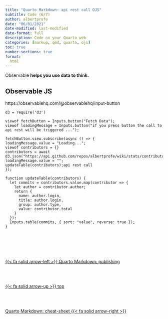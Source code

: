 ```yaml
---
title: "Quarto Markdown: api rest call OJS"
subtitle: Code (6/7)
author: albertprofe
date: "06/01/2021"
date-modified: last-modified
date-format: full
description: Code on your Quarto web
categories: [markup, qmd, quarto, ojs]
toc: true
number-sections: true
format:
  html
---
```


::: {.summary}
Observable **helps you use data to think.**


:::

## Observable JS

https://observablehq.com/@observablehq/input-button


```ojs

d3 = require('d3')

viewof fetchButton = Inputs.button("Fetch Data");
viewof loadingMessage = Inputs.button("if you press button the call to api rest will be triggered ...");
```

```ojs
fetchButton.view.subscribe(async () => {
loadingMessage.value = "Loading...";
viewof contributors = {}
contributors = await d3.json("https://api.github.com/repos/albertprofe/wiki/stats/contributors");
loadingMessage.value = "";
updateTable(contributors);api rest call
});
```

```ojs

function updateTable(contributors) {
  let commits = contributors.value.map(contributor => {
    let author = contributor.author;
    return {
      name: author.login,
      title: author.login,
      group: author.type,
      value: contributor.total
    }
  });
  Inputs.table(commits, { sort: "value", reverse: true });
}
```


<!--- navLinks -->
<br><br>
<div class=row>
<br>
<div class='column left previous'>
<br>
[{{< fa solid arrow-left >}} Quarto Markdown: publishing](/markup/markup-quarto-publish.qmd)
<br>
</div>
<br>
<div class='column center'>
<br>
[{{< fa solid arrow-up >}} top](#top)
<br>
</div>
<br>
<div class='column right next'>
<br>
[Quarto Markdown: cheat-sheet  {{< fa solid arrow-right >}}](/markup/markup-quarto-cheatsheet.qmd)
<br>
</div>
<br>
</div>
